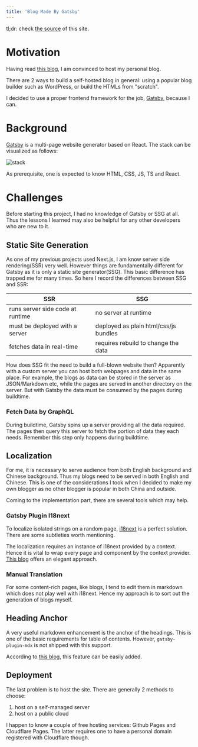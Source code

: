 ```yaml
---
title: 'Blog Made By Gatsby'
---
```


tl;dr: check [the source](https://github.com/onichandame/homepage) of this site.

# Motivation

Having read [this blog][why-self-host], I am convinced to host my personal blog.

There are 2 ways to build a self-hosted blog in general: using a popular blog
builder such as WordPress, or build the HTMLs from "scratch".

I decided to use a proper frontend framework for the job, [Gatsby][gatsby],
because I can.

# Background

[Gatsby][gatsby] is a multi-page website generator based on React. The stack can
be visualized as follows:

![stack](https://res.cloudinary.com/onichandame/image/upload/v1655618391/pic/blog/gatsby-stack_vcxlky.png)

As prerequisite, one is expected to know HTML, CSS, JS, TS and React.

# Challenges

Before starting this project, I had no knowledge of Gatsby or SSG at all. Thus
the lessons I learned may also be helpful for any other developers who are new
to it.

## Static Site Generation

As one of my previous projects used Next.js, I am know server side
rendering(SSR) very well. However things are fundamentally different for Gatsby
as it is only a static site generator(SSG). This basic difference has trapped me
for many times. So here I record the differences between SSG and SSR:

| SSR                              | SSG                                   |
| -------------------------------- | ------------------------------------- |
| runs server side code at runtime | no server at runtime                  |
| must be deployed with a server   | deployed as plain html/css/js bundles |
| fetches data in real-time        | requires rebuild to change the data   |

How does SSG fit the need to build a full-blown website then? Apparently with a
custom server you can host both webpages and data in the same place. For
example, the blogs as data can be stored in the server as JSON/Markdown etc,
while the pages are served in another directory on the server. But with Gatsby
the data must be consumed by the pages during buildtime.

### Fetch Data by GraphQL

During buildtime, Gatsby spins up a server providing all the data required. The
pages then query this server to fetch the portion of data they each needs.
Remember this step only happens during buildtime.

## Localization

For me, it is necessary to serve audience from both English background and
Chinese background. Thus my blogs need to be served in both English and Chinese.
This is one of the considerations I took when I decided to make my own blogger
as no other blogger is popular in both China and outside.

Coming to the implementation part, there are several tools which may help.

### Gatsby Plugin I18next

To localize isolated strings on a random page, [i18next][i18n] is a perfect
solution. There are some subtleties worth mentioning.

The localization requires an instance of i18next provided by a context. Hence it
is vital to wrap every page and component by the context provider.
[This blog](https://andremonteiro.pt/gatsby-i18next-wrap-page-element/) offers
an elegant approach.

### Manual Translation

For some content-rich pages, like blogs, I tend to edit them in markdown which
does not play well with i18next. Hence my approach is to sort out the generation
of blogs myself.

## Heading Anchor

A very useful markdown enhancement is the anchor of the headings. This is one of
the basic requirements for table of contents. However, `gatsby-plugin-mdx` is
not shipped with this support.

According to [this blog][heading-anchor], this feature can be easily added.

## Deployment

The last problem is to host the site. There are generally 2 methods to choose:

1. host on a self-managed server
1. host on a public cloud

I happen to know a couple of free hosting services: Github Pages and Cloudflare
Pages. The latter requires one to have a personal domain registered with
Cloudflare though.

[gatsby]: https://www.gatsbyjs.org
[why-self-host]: https://bloggingexplorer.com/self-hosted-blog
[i18n]: https://github.com/microapps/gatsby-plugin-react-i18next
[heading-anchor]: https://johno.com/mdx-table-of-contents-components-in-gatsby
[my-blog]: https://onichandame.com
